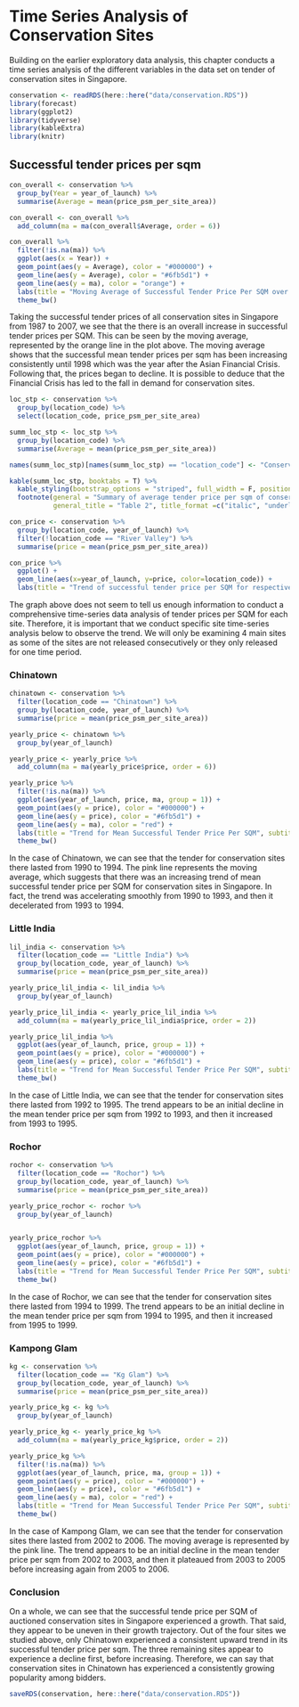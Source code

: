 # Time Series Analysis of Conservation Sites 

Building on the earlier exploratory data analysis, this chapter conducts a time series analysis of the different variables in the data set on tender of conservation sites in Singapore. 

```r
conservation <- readRDS(here::here("data/conservation.RDS"))
library(forecast)
library(ggplot2)
library(tidyverse)
library(kableExtra)
library(knitr)
```

## Successful tender prices per sqm 
```r
con_overall <- conservation %>% 
  group_by(Year = year_of_launch) %>%
  summarise(Average = mean(price_psm_per_site_area))

con_overall <- con_overall %>%
  add_column(ma = ma(con_overall$Average, order = 6))
```

```r
con_overall %>%
  filter(!is.na(ma)) %>%
  ggplot(aes(x = Year)) +
  geom_point(aes(y = Average), color = "#000000") +
  geom_line(aes(y = Average), color = "#6fb5d1") +
  geom_line(aes(y = ma), color = "orange") + 
  labs(title = "Moving Average of Successful Tender Price Per SQM over the years", y="Successful Tender Price Per SQM", x="Year") + 
  theme_bw()
```

Taking the successful tender prices of all conservation sites in Singapore from 1987 to 2007, we see that the there is an overall increase in successful tender prices per SQM. This can be seen by the moving average, represented by the orange line in the plot above. The moving average shows that the successful mean tender prices per sqm has been increasing consistently until 1998 which was the year after the Asian Financial Crisis. Following that, the prices began to decline. It is possible to deduce that the Financial Crisis has led to the fall in demand for conservation sites. 

```r
loc_stp <- conservation %>%
  group_by(location_code) %>%
  select(location_code, price_psm_per_site_area)

summ_loc_stp <- loc_stp %>% 
  group_by(location_code) %>%
  summarise(Average = mean(price_psm_per_site_area))

names(summ_loc_stp)[names(summ_loc_stp) == "location_code"] <- "Conservation Site"
```

```r
kable(summ_loc_stp, booktabs = T) %>%
  kable_styling(bootstrap_options = "striped", full_width = F, position = "center") %>%
  footnote(general = "Summary of average tender price per sqm of conservation sites", 
           general_title = "Table 2", title_format =c("italic", "underline"))
```

```r
con_price <- conservation %>% 
  group_by(location_code, year_of_launch) %>%
  filter(!location_code == "River Valley") %>%
  summarise(price = mean(price_psm_per_site_area))
```

```r
con_price %>%
  ggplot() + 
  geom_line(aes(x=year_of_launch, y=price, color=location_code)) +
  labs(title = "Trend of successful tender price per SQM for respective conservation site", y="Year", x="Price") + theme_bw()
```

The graph above does not seem to tell us enough information to conduct a comprehensive time-series data analysis of tender prices per SQM for each site. Therefore, it is important that we conduct specific site time-series analysis below to observe the trend. We will only be examining 4 main sites as some of the sites are not released consecutively or they only released for one time period. 

### Chinatown 

```r
chinatown <- conservation %>% 
  filter(location_code == "Chinatown") %>%
  group_by(location_code, year_of_launch) %>%
  summarise(price = mean(price_psm_per_site_area)) 

yearly_price <- chinatown %>%
  group_by(year_of_launch)

yearly_price <- yearly_price %>%
  add_column(ma = ma(yearly_price$price, order = 6))

yearly_price %>%
  filter(!is.na(ma)) %>%
  ggplot(aes(year_of_launch, price, ma, group = 1)) +
  geom_point(aes(y = price), color = "#000000") +
  geom_line(aes(y = price), color = "#6fb5d1") +
  geom_line(aes(y = ma), color = "red") +
  labs(title = "Trend for Mean Successful Tender Price Per SQM", subtitle = "Conservation Site: Chinatown", y = "Price", x = "Year") +
  theme_bw()
```

In the case of Chinatown, we can see that the tender for conservation sites there lasted from 1990 to 1994. The pink line represents the moving average, which suggests that there was an increasing trend of mean successful tender price per SQM for conservation sites in Singapore. In fact, the trend was accelerating smoothly from 1990 to 1993, and then it decelerated from 1993 to 1994. 

### Little India
```r
lil_india <- conservation %>% 
  filter(location_code == "Little India") %>%
  group_by(location_code, year_of_launch) %>%
  summarise(price = mean(price_psm_per_site_area)) 

yearly_price_lil_india <- lil_india %>%
  group_by(year_of_launch)

yearly_price_lil_india <- yearly_price_lil_india %>%
  add_column(ma = ma(yearly_price_lil_india$price, order = 2))

yearly_price_lil_india %>%
  ggplot(aes(year_of_launch, price, group = 1)) +
  geom_point(aes(y = price), color = "#000000") +
  geom_line(aes(y = price), color = "#6fb5d1") +
  labs(title = "Trend for Mean Successful Tender Price Per SQM", subtitle = "Conservation Site: Little India", y = "Price", x = "Year") + 
  theme_bw()
```
In the case of Little India, we can see that the tender for conservation sites there lasted from 1992 to 1995. The trend appears to be an initial decline in the mean tender price per sqm from 1992 to 1993, and then it increased from 1993 to 1995.

### Rochor
```r
rochor <- conservation %>% 
  filter(location_code == "Rochor") %>%
  group_by(location_code, year_of_launch) %>%
  summarise(price = mean(price_psm_per_site_area)) 

yearly_price_rochor <- rochor %>%
  group_by(year_of_launch)


yearly_price_rochor %>%
  ggplot(aes(year_of_launch, price, group = 1)) +
  geom_point(aes(y = price), color = "#000000") +
  geom_line(aes(y = price), color = "#6fb5d1") +
  labs(title = "Trend for Mean Successful Tender Price Per SQM", subtitle = "Conservation Site: Rochor", y = "Price", x = "Year") + 
  theme_bw()
```

In the case of Rochor, we can see that the tender for conservation sites there lasted from 1994 to 1999. The trend appears to be an initial decline in the mean tender price per sqm from 1994 to 1995, and then it increased from 1995 to 1999.  

### Kampong Glam
```r
kg <- conservation %>% 
  filter(location_code == "Kg Glam") %>%
  group_by(location_code, year_of_launch) %>%
  summarise(price = mean(price_psm_per_site_area)) 

yearly_price_kg <- kg %>%
  group_by(year_of_launch)

yearly_price_kg <- yearly_price_kg %>%
  add_column(ma = ma(yearly_price_kg$price, order = 2))

yearly_price_kg %>%
  filter(!is.na(ma)) %>%
  ggplot(aes(year_of_launch, price, ma, group = 1)) +
  geom_point(aes(y = price), color = "#000000") +
  geom_line(aes(y = price), color = "#6fb5d1") +
  geom_line(aes(y = ma), color = "red") +
  labs(title = "Trend for Mean Successful Tender Price Per SQM", subtitle = "Conservation Site: Kampong Glam", y = "Tender Price", x = "Year") +
  theme_bw()
```

In the case of Kampong Glam, we can see that the tender for conservation sites there lasted from 2002 to 2006. The moving average is represented by the pink line. The trend appears to be an initial decline in the mean tender price per sqm from 2002 to 2003, and then it plateaued from 2003 to 2005 before increasing again from 2005 to 2006. 

### Conclusion

On a whole, we can see that the successful tende price per SQM of auctioned conservation sites in Singapore experienced a growth. That said, they appear to be uneven in their growth trajectory. Out of the four sites we studied above, only Chinatown experienced a consistent upward trend in its successful tender price per sqm. The three remaining sites appear to experience a decline first, before increasing. Therefore, we can say that conservation sites in Chinatown has experienced a consistently growing popularity among bidders.

```r
saveRDS(conservation, here::here("data/conservation.RDS"))
```